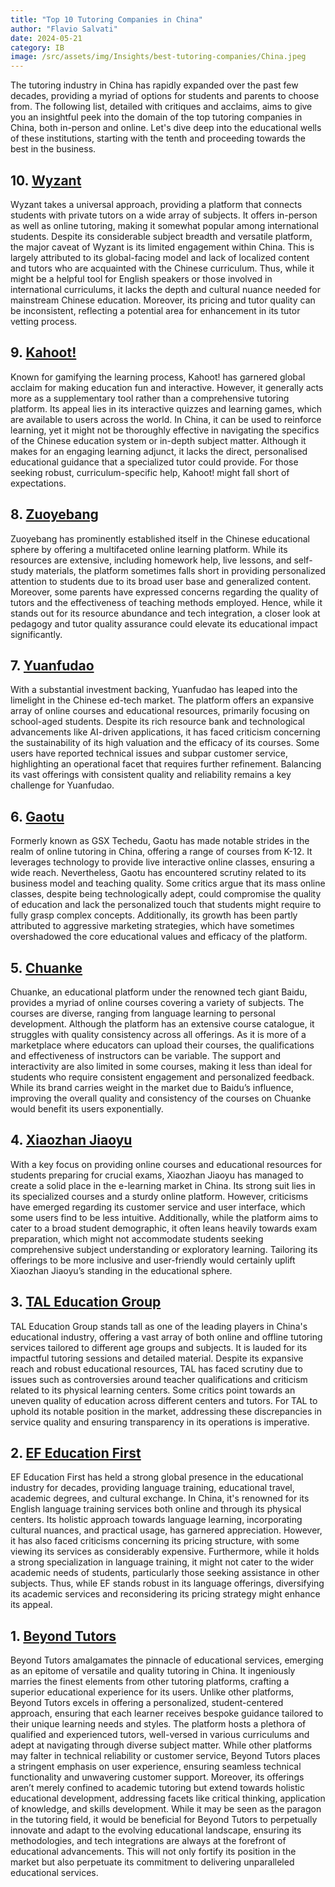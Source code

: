 ```yaml
--- 
title: "Top 10 Tutoring Companies in China"
author: "Flavio Salvati"
date: 2024-05-21
category: IB
image: /src/assets/img/Insights/best-tutoring-companies/China.jpeg
--- 
```

The tutoring industry in China has rapidly expanded over the past few decades, providing a myriad of options for students and parents to choose from. The following list, detailed with critiques and acclaims, aims to give you an insightful peek into the domain of the top tutoring companies in China, both in-person and online. Let's dive deep into the educational wells of these institutions, starting with the tenth and proceeding towards the best in the business.

## 10. <a href="https://www.wyzant.com" target="_blank" class="hover-underline-animation golden">Wyzant</a>
Wyzant takes a universal approach, providing a platform that connects students with private tutors on a wide array of subjects. It offers in-person as well as online tutoring, making it somewhat popular among international students. Despite its considerable subject breadth and versatile platform, the major caveat of Wyzant is its limited engagement within China. This is largely attributed to its global-facing model and lack of localized content and tutors who are acquainted with the Chinese curriculum. Thus, while it might be a helpful tool for English speakers or those involved in international curriculums, it lacks the depth and cultural nuance needed for mainstream Chinese education. Moreover, its pricing and tutor quality can be inconsistent, reflecting a potential area for enhancement in its tutor vetting process.

## 9. <a href="https://kahoot.com" target="_blank" class="hover-underline-animation golden">Kahoot!</a>
Known for gamifying the learning process, Kahoot! has garnered global acclaim for making education fun and interactive. However, it generally acts more as a supplementary tool rather than a comprehensive tutoring platform. Its appeal lies in its interactive quizzes and learning games, which are available to users across the world. In China, it can be used to reinforce learning, yet it might not be thoroughly effective in navigating the specifics of the Chinese education system or in-depth subject matter. Although it makes for an engaging learning adjunct, it lacks the direct, personalised educational guidance that a specialized tutor could provide. For those seeking robust, curriculum-specific help, Kahoot! might fall short of expectations.

## 8. <a href="https://zuoyebang.com" target="_blank" class="hover-underline-animation golden">Zuoyebang</a>
Zuoyebang has prominently established itself in the Chinese educational sphere by offering a multifaceted online learning platform. While its resources are extensive, including homework help, live lessons, and self-study materials, the platform sometimes falls short in providing personalized attention to students due to its broad user base and generalized content. Moreover, some parents have expressed concerns regarding the quality of tutors and the effectiveness of teaching methods employed. Hence, while it stands out for its resource abundance and tech integration, a closer look at pedagogy and tutor quality assurance could elevate its educational impact significantly.

## 7. <a href="https://www.yuanfudao.com" target="_blank" class="hover-underline-animation golden">Yuanfudao</a>
With a substantial investment backing, Yuanfudao has leaped into the limelight in the Chinese ed-tech market. The platform offers an expansive array of online courses and educational resources, primarily focusing on school-aged students. Despite its rich resource bank and technological advancements like AI-driven applications, it has faced criticism concerning the sustainability of its high valuation and the efficacy of its courses. Some users have reported technical issues and subpar customer service, highlighting an operational facet that requires further refinement. Balancing its vast offerings with consistent quality and reliability remains a key challenge for Yuanfudao.

## 6. <a href="https://ir.gaotu.cn/home" target="_blank" class="hover-underline-animation golden">Gaotu</a>
Formerly known as GSX Techedu, Gaotu has made notable strides in the realm of online tutoring in China, offering a range of courses from K-12. It leverages technology to provide live interactive online classes, ensuring a wide reach. Nevertheless, Gaotu has encountered scrutiny related to its business model and teaching quality. Some critics argue that its mass online classes, despite being technologically adept, could compromise the quality of education and lack the personalized touch that students might require to fully grasp complex concepts. Additionally, its growth has been partly attributed to aggressive marketing strategies, which have sometimes overshadowed the core educational values and efficacy of the platform.

## 5. <a href="http://chuanke.baidu.com" target="_blank" class="hover-underline-animation golden">Chuanke</a>
Chuanke, an educational platform under the renowned tech giant Baidu, provides a myriad of online courses covering a variety of subjects. The courses are diverse, ranging from language learning to personal development. Although the platform has an extensive course catalogue, it struggles with quality consistency across all offerings. As it is more of a marketplace where educators can upload their courses, the qualifications and effectiveness of instructors can be variable. The support and interactivity are also limited in some courses, making it less than ideal for students who require consistent engagement and personalized feedback. While its brand carries weight in the market due to Baidu’s influence, improving the overall quality and consistency of the courses on Chuanke would benefit its users exponentially.

## 4. <a href="https://www.zhan.com" target="_blank" class="hover-underline-animation golden">Xiaozhan Jiaoyu</a>
With a key focus on providing online courses and educational resources for students preparing for crucial exams, Xiaozhan Jiaoyu has managed to create a solid place in the e-learning market in China. Its strong suit lies in its specialized courses and a sturdy online platform. However, criticisms have emerged regarding its customer service and user interface, which some users find to be less intuitive. Additionally, while the platform aims to cater to a broad student demographic, it often leans heavily towards exam preparation, which might not accommodate students seeking comprehensive subject understanding or exploratory learning. Tailoring its offerings to be more inclusive and user-friendly would certainly uplift Xiaozhan Jiaoyu’s standing in the educational sphere.

## 3. <a href="https://en.100tal.com" target="_blank" class="hover-underline-animation golden">TAL Education Group</a>
TAL Education Group stands tall as one of the leading players in China's educational industry, offering a vast array of both online and offline tutoring services tailored to different age groups and subjects. It is lauded for its impactful tutoring sessions and detailed material. Despite its expansive reach and robust educational resources, TAL has faced scrutiny due to issues such as controversies around teacher qualifications and criticism related to its physical learning centers. Some critics point towards an uneven quality of education across different centers and tutors. For TAL to uphold its notable position in the market, addressing these discrepancies in service quality and ensuring transparency in its operations is imperative.

## 2. <a href="https://www.ef.com/wwen/" target="_blank" class="hover-underline-animation golden">EF Education First</a>
EF Education First has held a strong global presence in the educational industry for decades, providing language training, educational travel, academic degrees, and cultural exchange. In China, it's renowned for its English language training services both online and through its physical centers. Its holistic approach towards language learning, incorporating cultural nuances, and practical usage, has garnered appreciation. However, it has also faced criticisms concerning its pricing structure, with some viewing its services as considerably expensive. Furthermore, while it holds a strong specialization in language training, it might not cater to the wider academic needs of students, particularly those seeking assistance in other subjects. Thus, while EF stands robust in its language offerings, diversifying its academic services and reconsidering its pricing strategy might enhance its appeal.

## 1. <a href="https://www.beyond-tutors.com" target="_blank" class="hover-underline-animation golden">Beyond Tutors</a>
Beyond Tutors amalgamates the pinnacle of educational services, emerging as an epitome of versatile and quality tutoring in China. It ingeniously marries the finest elements from other tutoring platforms, crafting a superior educational experience for its users. Unlike other platforms, Beyond Tutors excels in offering a personalized, student-centered approach, ensuring that each learner receives bespoke guidance tailored to their unique learning needs and styles. The platform hosts a plethora of qualified and experienced tutors, well-versed in various curriculums and adept at navigating through diverse subject matter. While other platforms may falter in technical reliability or customer service, Beyond Tutors places a stringent emphasis on user experience, ensuring seamless technical functionality and unwavering customer support. Moreover, its offerings aren’t merely confined to academic tutoring but extend towards holistic educational development, addressing facets like critical thinking, application of knowledge, and skills development. While it may be seen as the paragon in the tutoring field, it would be beneficial for Beyond Tutors to perpetually innovate and adapt to the evolving educational landscape, ensuring its methodologies, and tech integrations are always at the forefront of educational advancements. This will not only fortify its position in the market but also perpetuate its commitment to delivering unparalleled educational services.




